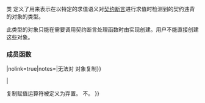 {{cpp/contract/title|contract_violation}}
{{cpp/contract/navbar}}
{{ddcl|header=contracts|since=c++26|
class contract_violation;
}}

类 {{tt|std::contracts::contract_violation}} 定义了用来表示在以特定的求值语义对[[cpp/language/contracts|契约断言]]进行求值时检测到的契约违背的对象的类型。

此类型的对象只能在需要调用契约断言处理函数时由实现创建。用户不能直接创建这些对象。

===成员函数===
{{dsc begin}}
{{dsc mem ctor|nolink=true|notes={{cmark deleted}}|用户无法构造 {{tt|contract_violation}} 对象}}
{{dsc mem fun|operator{{=}}|nolink=true|notes={{cmark deleted}}|无法对 {{tt|contract_violation}} 对象复制}}
{{dsc mem dtor|nolink=true|notes={{cmark|可能为虚}}|析构 {{tt|contract_violation}} 对象}}
{{dsc h2|通用契约违背信息}}
{{dsc mem fun|kind|nolink=true|返回违背的异常契约的种类}}
{{dsc mem fun|semantic|nolink=true|返回契约违背发生时的求值语义}}
{{dsc mem fun|is_terminating|nolink=true|返回求值语义是否为终止语义}}
{{dsc mem fun|detection_mode|nolink=true|返回导致异常违背发生的原因}}
{{dsc mem fun|evaluation_exception|nolink=true|返回指向从谓词求值中抛出的异常的 {{lc|std::exception_ptr}}}}
{{dsc h2|其他契约违背信息}}
{{dsc mem fun|comment|nolink=true|返回关于契约违背的解释性字符串}}
{{dsc mem fun|location|nolink=true|返回指示契约违背位置的 {{lc|std::source_location}}}}
{{dsc end}}

{{member|{{small|std::contracts::contract_violation::}}contract_violation|
{{ddcl|since=c++26|1=
contract_violation( const contract_violation&amp; ) = delete;
}}

复制构造函数被定义为弃置。{{tt|std::contracts::contract_violation}} 不{{named req|CopyConstructible}}。

===注解===
其他构造函数仅供内部使用，用户无法访问。
}}

{{member|{{small|std::contracts::contract_violation::}}operator{{=}}|
{{ddcl|since=c++26|1=
contract_violation&amp; operator=( const contract_violation&amp; ) = delete;
}}

复制赋值运算符被定义为弃置。{{tt|std::contracts::contract_violation}} 不{{named req|CopyAssignable}}。
}}

{{member|{{small|std::contracts::contract_violation::}}~contract_violation|
{{ddcl|since=c++26|1=
/* 见下文 */ ~contract_violation();
}}

析构 {{tt|contract_violation}} 对象。

===注解===
析构函数是否为虚由实现定义。
}}

{{member|{{small|std::contracts::contract_violation::}}kind|
{{ddcl|since=c++26|
std::contracts::assertion_kind kind() const noexcept;
}}

===返回值===
返回与违背的契约断言的语法形式对应的枚举项的值。
}}

{{member|{{small|std::contracts::contract_violation::}}semantic|
{{ddcl|since=c++26|
std::contracts::evaluation_semantic semantic() const noexcept;
}}

===返回值===
返回与对违背的契约断言求值时的求值语义对应的枚举项的值。
}}

{{member|{{small|std::contracts::contract_violation::}}is_terminating|
{{ddcl|since=c++26|
bool is_terminating() const noexcept;
}}

===返回值===
如果求值语义是[[cpp/language/contracts#对契约断言求值|终止语义]]，那么就会返回 {{c|true}}。否则返回 {{c|false}}。
}}

{{member|{{small|std::contracts::contract_violation::}}detection_mode|
{{ddcl|since=c++26|
std::contracts::detection_mode detection_mode() const noexcept;
}}

===返回值===
返回与发生契约违背的原因对应的枚举项的值。
}}

{{member|{{small|std::contracts::contract_violation::}}evaluation_exception|
{{ddcl|since=c++26|
std::exception_ptr evaluation_exception() const noexcept;
}}

===返回值===
如果契约违背因在对谓词求值的过程中抛出异常而发生，那么返回指代该异常或其副本的 {{lc|std::exception_ptr}} 对象。否则返回空 {{lc|std::exception_ptr}} 对象。
}}

{{member|{{small|std::contracts::contract_violation::}}comment|
{{ddcl|since=c++26|
const char* comment() const noexcept;
}}

===返回值===
返回[[cpp/language/charset#代码单元与字面量编码|普通字面量编码]]下由实现定义的[[cpp/string/multibyte|空终止多字节字符串]]。

===注解===
C++ 标准建议返回的字符串应该包含违背的契约断言的谓词的文本表示，或在不希望存储文本表示的情况下返回空字符串。
}}

{{member|{{small|std::contracts::contract_violation::}}location|
{{ddcl|since=c++26|
std::source_location location() const noexcept;
}}

===返回值===
返回其值由实现定义的 {{lc|std::source_location}} 对象。

===注解===
C++ 标准建议返回的值应该是默认构造的 {{lc|std::source_location}} 对象或以下指定的标识了违背的契约断言的值：
* 只要有可能的情况下，如果违背的契约断言是{{ls|cpp/language/function#前条件断言}}，那么应该返回函数调用的源位置。
* 否则应该返回契约断言的源位置。
}}

{{langlinks|de|en|es|fr|it|ja|pt|ru}}